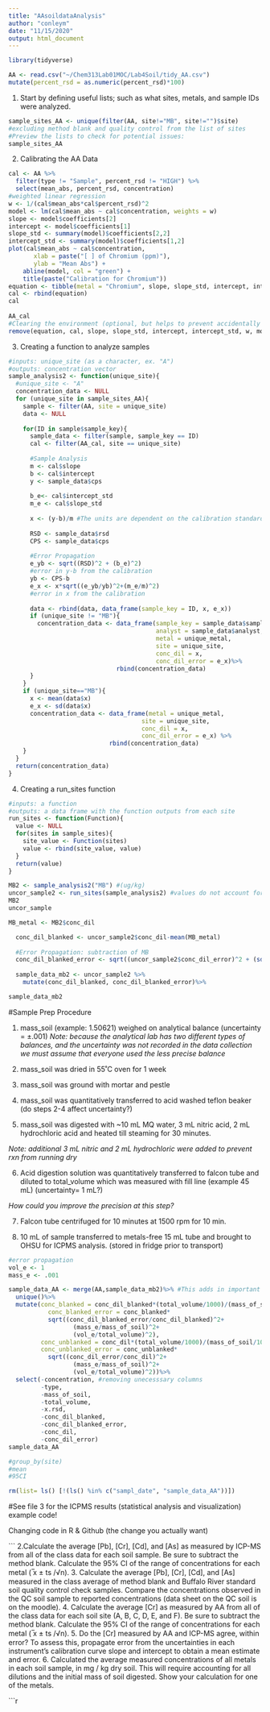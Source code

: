 ```yaml
---
title: "AAsoildataAnalysis"
author: "conleym"
date: "11/15/2020"
output: html_document
---
```

```r
library(tidyverse)
```

```r

AA <- read.csv("~/Chem313Lab01MOC/Lab4Soil/tidy_AA.csv")
mutate(percent_rsd = as.numeric(percent_rsd)*100)
```

1) Start by defining useful lists; such as what sites, metals, and sample IDs were analyzed.

```r
sample_sites_AA <- unique(filter(AA, site!="MB", site!="")$site)
#excluding method blank and quality control from the list of sites
#Preview the lists to check for potential issues:
sample_sites_AA

```

2) Calibrating the AA Data 

```r
cal <- AA %>%
  filter(type != "Sample", percent_rsd != "HIGH") %>%
  select(mean_abs, percent_rsd, concentration)
#weighted linear regression
w <- 1/(cal$mean_abs*cal$percent_rsd)^2
model <- lm(cal$mean_abs ~ cal$concentration, weights = w)
slope <- model$coefficients[2]
intercept <- model$coefficients[1]
slope_std <- summary(model)$coefficients[2,2]
intercept_std <- summary(model)$coefficients[1,2]
plot(cal$mean_abs ~ cal$concentration,
       xlab = paste("[ ] of Chromium (ppm)"),
       ylab = "Mean Abs") +
    abline(model, col = "green") +
    title(paste("Calibration for Chromium"))
equation <- tibble(metal = "Chromium", slope, slope_std, intercept, intercept_std)
cal <- rbind(equation)
cal
  
AA_cal
#Clearing the environment (optional, but helps to prevent accidentally using the wrong object!)
remove(equation, cal, slope, slope_std, intercept, intercept_std, w, model)
```

3) Creating a function to analyze samples
```r
#inputs: unique_site (as a character, ex. "A")
#outputs: concentration vector 
sample_analysis2 <- function(unique_site){
  #unique_site <- "A"
  concentration_data <- NULL
  for (unique_site in sample_sites_AA){
    sample <- filter(AA, site = unique_site)
    data <- NULL 
    
    for(ID in sample$sample_key){ 
      sample_data <- filter(sample, sample_key == ID)
      cal <- filter(AA_cal, site == unique_site) 
  
      #Sample Analysis 
      m <- cal$slope 
      b <- cal$intercept 
      y <- sample_data$cps
  
      b_e<- cal$intercept_std
      m_e <- cal$slope_std
  
      x <- (y-b)/m #The units are dependent on the calibration standards (Kg/mL)
      
      RSD <- sample_data$rsd
      CPS <- sample_data$cps
  
      #Error Propagation
      e_yb <- sqrt((RSD)^2 + (b_e)^2) 
      #error in y-b from the calibration
      yb <- CPS-b
      e_x <- x*sqrt((e_yb/yb)^2+(m_e/m)^2)
      #error in x from the calibration
      
      data <- rbind(data, data_frame(sample_key = ID, x, e_x)) 
      if (unique_site != "MB"){
        concentration_data <- data_frame(sample_key = sample_data$sample_key,
                                         analyst = sample_data$analyst,
                                         metal = unique_metal,
                                         site = unique_site,
                                         conc_dil = x, 
                                         conc_dil_error = e_x)%>%
                              rbind(concentration_data)
      }
    }
    if (unique_site=="MB"){
      x <- mean(data$x)
      e_x <- sd(data$x)
      concentration_data <- data_frame(metal = unique_metal,
                                     site = unique_site, 
                                     conc_dil = x,
                                     conc_dil_error = e_x) %>%
                            rbind(concentration_data)
    }
  }
  return(concentration_data)
}
```

4) Creating a run_sites function
```r
#inputs: a function
#outputs: a data frame with the function outputs from each site
run_sites <- function(Function){
  value <- NULL
  for(sites in sample_sites){
    site_value <- Function(sites)
    value <- rbind(site_value, value)
  }
  return(value)
}
```

```r
MB2 <- sample_analysis2("MB") #(ug/kg)
uncor_sample2 <- run_sites(sample_analysis2) #values do not account for dilutions (ug/kg)
MB2
uncor_sample
```

```r
MB_metal <- MB2$conc_dil

  conc_dil_blanked <- uncor_sample2$conc_dil-mean(MB_metal)
  
  #Error Propagation: subtraction of MB
  conc_dil_blanked_error <- sqrt((uncor_sample2$conc_dil_error)^2 + (sd(MB_metal))^2)
  
  sample_data_mb2 <- uncor_sample2 %>% 
    mutate(conc_dil_blanked, conc_dil_blanked_error)%>%

sample_data_mb2
```

#Sample Prep Procedure

1) mass_soil (example: 1.50621) weighed on analytical balance (uncertainty = ±.001)
*Note: because the analytical lab has two different types of balances, and the uncertainty was not recorded in the data collection we must assume that everyone used the less precise balance*

2) mass_soil was dried in 55˚C oven for 1 week

3) mass_soil was ground with mortar and pestle

4) mass_soil was quantitatively transferred to acid washed teflon beaker (do steps 2-4 affect uncertainty?)

5) mass_soil was digested with ~10 mL MQ water, 3 mL nitric acid, 2 mL hydrochloric acid and heated till steaming for 30 minutes.

*Note: additional 3 mL nitric and 2 mL hydrochloric were added to prevent rxn from running dry*

6) Acid digestion solution was quantitatively transferred to falcon tube and diluted to total_volume which was measured with fill line (example 45 mL) (uncertainty= 1 mL?)

*How could you improve the precision at this step?*

7) Falcon tube centrifuged for 10 minutes at 1500 rpm for 10 min.

8) 10 mL of sample transferred to metals-free 15 mL tube and brought to OHSU for ICPMS analysis. 
(stored in fridge prior to transport)



```r
#error propagation
vol_e <- 1
mass_e <- .001

sample_data_AA <- merge(AA,sample_data_mb2)%>% #This adds in important details such as soil mass
  unique()%>%
  mutate(conc_blanked = conc_dil_blanked*(total_volume/1000)/(mass_of_soil/1000),
           conc_blanked_error = conc_blanked* 
           sqrt((conc_dil_blanked_error/conc_dil_blanked)^2+
                  (mass_e/mass_of_soil)^2+ 
                  (vol_e/total_volume)^2),
         conc_unblanked = conc_dil*(total_volume/1000)/(mass_of_soil/1000),
         conc_unblanked_error = conc_unblanked* 
           sqrt((conc_dil_error/conc_dil)^2+
                  (mass_e/mass_of_soil)^2+ 
                  (vol_e/total_volume)^2))%>%
  select(-concentration, #removing unecesssary columns
         -type, 
         -mass_of_soil,
         -total_volume,
         -x.rsd,
         -conc_dil_blanked, 
         -conc_dil_blanked_error, 
         -conc_dil,
         -conc_dil_error)
sample_data_AA
```

```r
#group_by(site)
#mean
#95CI
```

```r
rm(list= ls() [!(ls() %in% c("sampl_date", "sample_data_AA"))])

```

#See file 3 for the ICPMS results (statistical analysis and visualization) example code!


Changing code in R & Github (the change you actually want)
  
```
2.Calculate the average [Pb], [Cr], [Cd], and [As] as measured by ICP-MS from all of the class
data for each soil sample. Be sure to subtract the method blank. Calculate the 95% CI of the
range of concentrations for each metal ( ̅x ± ts /√n).
3. Calculate the average [Pb], [Cr], [Cd], and [As] measured in the class average of method
blank and Buffalo River standard soil quality control check samples. Compare the
concentrations observed in the QC soil sample to reported concentrations (data sheet on the
QC soil is on the moodle).
4. Calculate the average [Cr] as measured by AA from all of the class data for each soil site (A,
B, C, D, E, and F). Be sure to subtract the method blank. Calculate the 95% CI of the range
of concentrations for each metal ( ̅x ± ts /√n).
5. Do the [Cr] measured by AA and ICP-MS agree, within error? To assess this, propagate error
from the uncertainties in each instrument’s calibration curve slope and intercept to obtain a
mean estimate and error.
6. Calculated the average measured concentrations of all metals in each soil sample, in mg / kg
dry soil. This will require accounting for all dilutions and the initial mass of soil digested.
Show your calculation for one of the metals. 

```r
